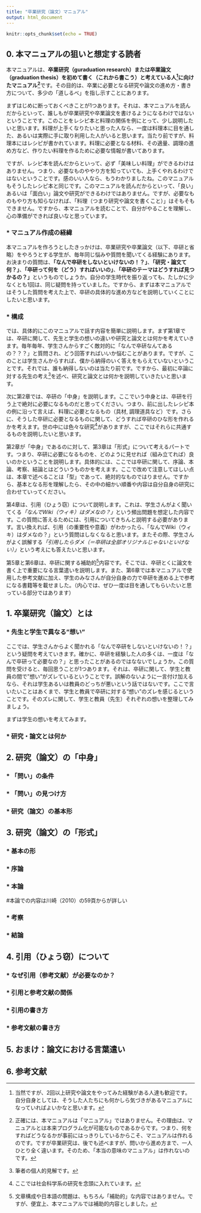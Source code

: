 ```yaml
---
title: "卒業研究（論文）マニュアル"
output: html_document
---
```


```r
knitr::opts_chunk$set(echo = TRUE)
```

## 0. 本マニュアルの狙いと想定する読者

 本マニュアルは、**卒業研究（guraduation research）または卒業論文（graduation thesis）を初めて書く（これから書こう）と考えている人[^1]に向けたマニュアル[^2]**です。その目的は、卒業に必要となる研究や論文の進め方・書き方について、多少の「道しるべ」を指し示すことにあります。
 
 まずはじめに断っておくべきことが1つあります。それは、本マニュアルを読んだからといって、誰しもが卒業研究や卒業論文を書けるようになるわけではないということです。このことをレシピ本と料理の関係を例にとって、少し説明したいと思います。料理が上手くなりたいと思った人なら、一度は料理本に目を通した、あるいは実際に手に取り利用した人がいると思います。当たり前ですが、料理本にはレシピが書かれています。料理に必要となる材料、その適量、調理の進め方など、作りたい料理を作るために必要な情報が書いてあります。

 ですが、レシピ本を読んだからといって、必ず「美味しい料理」ができるわけはありません。つまり、必要なものややり方を知っていても、上手くやれるわけではないということです。感のいい人なら、もうわかりましたね。このマニュアルもそうしたレシピ本と同じです。このマニュアルを読んだからといって、「良い」あるいは「面白い」論文や研究ができるわけではありません。ですが、必要なものもやり方も知らなければ、「料理（つまり研究や論文を書くこと）」はそもそもできません。ですから、本マニュアルを読むことで、自分がやることを理解し、心の準備ができれば良いなと思っています。
 
### * マニュアル作成の経緯

 本マニュアルを作ろうとしたきっかけは、卒業研究や卒業論文（以下、卒研と省略）をやろうとする学生が、毎年同じ悩みや質問を聞いてくる経験にあります。お決まりの質問は、**「なんで卒研をしないといけないの！？」**、**「研究・論文て何？」**、**「卒研って何を（どう）すればいいの」**、**「卒研のテーマはどうすれば見つかるの？」**というものでしょうか。自分の学生時代を振り返っても、たしかに少なくとも1回は、同じ疑問を持っていました。ですから、まずは本マニュアルではそうした質問を考えた上で、卒研の具体的な進め方などを説明していくことにしたいと思います。

### * 構成

 では、具体的にこのマニュアルで話す内容を簡単に説明します。まず第1章では、卒研に関して、先生と学生の想いの違いや研究と論文とは何かを考えていきます。毎年毎年、学生さんからすごく敵対的に「なんで卒研なんてあるの？？？」と質問され、どう回答すればいいか悩むことがあります。ですが、このことは学生さんからすれば、僕から納得のいく答えをもらえていないということです。それでは、誰も納得しないのは当たり前です。ですから、最初に卒論に対する先生の考え[^3]を述べ、研究と論文とは何かを説明していきたいと思います。
 
  次に第2章では、卒研の「中身」を説明します。ここでいう中身とは、卒研を行う上で絶対に必要になるものだと思ってください。つまり、前に出したレシピ本の例に沿って言えば、料理に必要となるもの（具材, 調理道具など）です。さらに、そうした卒研に必要となるものに関して、どうすれば卒研のひな形を作れるかを考えます。世の中には色々な研究[^4]がありますが、ここではそれらに共通するものを説明したいと思います。
  
  第2章が「中身」であるのに対して、第3章は「形式」について考えるパートです。つまり、卒研に必要になるものを、どのように見せれば（組み立てれば）良いのかということを説明します。具体的には、ここでは卒研に関して、序論、本論、考察、結論とはどういうものかを考えます。ここで改めて注意してほしい点は、本章で述べることは「型」であって、絶対的なものではりません。ですから、基本となる形を理解したら、その中の細かい順番や内容は自分自身の研究に合わせていってください。
  
  第4章は、引用（ひょう窃）について説明します。これは、学生さんがよく聞いてくる*「なんでWiki（ウィキ）はダメなの？」*という頻出問題を想定した内容です。この質問に答えるためには、引用についてきちんと説明する必要があります。言い換えれば、引用（の重要性や意義）がわかったら、「なんでWiki（ウィキ）はダメなの？」という質問はしなくなると思います。またその際、学生さんがよく誤解する*「引用したらダメ（＝卒研は全部オリジナルじゃないといけない）」*という考えにも答えたいと思います。
  
  第5章と第6章は、卒研に関する補助的[^5]内容です。そこでは、卒研とくに論文を書く上で重要になる言葉遣いを説明します。また、第6章では本マニュアルで使用した参考文献に加え、学生のみなさんが自分自身の力で卒研を進める上で参考になる書籍等を載せました。（内心では、ぜひ一度は目を通してもらいたいと思っている部分ではあります）


## 1. 卒業研究（論文）とは

### * 先生と学生で異なる"想い"

 ここでは、学生さんからよく聞かれる「なんで卒研をしないといけないの！？」という疑問を考えていきます。確かに、卒研を経験した人の多くは、一度は「なんで卒研って必要なの？」と思ったことがあるのではなないでしょうか。この質問を受けると、毎回思うことが1つあります。それは、卒研に関して、学生と教員の間で"想い"がズレているということです。誤解のないように一言付け加えるなら、それは学生あるいは教員のどっちが悪いという話ではないです。ここで言いたいことはあくまで、学生と教員で卒研に対する“想い”のズレを感じるということです。そのズレに関して、学生と教員（先生）それぞれの想いを整理してみましょう。
 
 まずは学生の想いを考えてみます。
 
 
 

### * 研究・論文とは何か


## 2. 研究（論文）の「中身」

### * 「問い」の条件


### * 「問い」の見つけ方


### * 研究（論文）の基本形


## 3. 研究（論文）の「形式」

### * 基本の形


### * 序論


### * 本論
#本論での内容は川崎（2010）の59頁からが詳しい


### * 考察


### * 結論


## 4. 引用（ひょう窃）について


### * なぜ引用（参考文献）が必要なのか？


### * 引用と参考文献の関係


### * 引用の書き方


### * 参考文献の書き方


## 5. おまけ：論文における言葉遣い


## 6. 参考文献


[^1]:当然ですが、2回以上研究や論文をやってみた経験がある人達も歓迎です。自分自身としては、そうした人たちにも何かしら気づきがあるマニュアルになっていればよいかなと思います。

[^2]:正確には、本マニュアルは「マニュアル」ではありません。その理由は、マニュアルとは本来プログラム化が可能なものであるからです。つまり、何をすればどうなるかが事前にはっきりしているからこそ、マニュアルは作れるのです。ですが卒業研究は、後でも述べますが、問いから進め方まで、一人ひとり全く違います。そのため、「本当の意味のマニュアル」は作れないのです。

[^3]:筆者の個人的見解です。

[^4]:ここでは社会科学系の研究を念頭に入れています。

[^5]:文章構成や日本語の問題は、もちろん「補助的」な内容ではありません。ですが、便宜上、本マニュアルでは補助的内容としました。